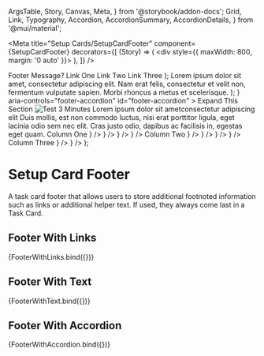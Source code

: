   ArgsTable,
  Story,
  Canvas,
  Meta,
} from '@storybook/addon-docs';
  Grid,
  Link,
  Typography,
  Accordion,
  AccordionSummary,
  AccordionDetails,
} from '@mui/material';

<Meta
  title="Setup Cards/SetupCardFooter"
  component={SetupCardFooter}
  decorators={[
    (Story) => (
      <div style={{ maxWidth: 800, margin: '0 auto' }}>
        <Story />
      </div>
    ),
  ]}
/>

  <SetupCardFooter>
    <Grid container spacing={2} sx={{ alignItems: 'center' }}>
      <Grid item>
        <Typography fontWeight={600} variant="body">Footer Message?</Typography>
      </Grid>
      <Grid item>
        <Link href="#link-one" variant="body">Link One</Link>
      </Grid>
      <Grid item>
        <Link href="#link-two" variant="body">Link Two</Link>
      </Grid>
      <Grid item>
        <Link href="#link-three" variant="body">Link Three</Link>
      </Grid>
    </Grid>
  </SetupCardFooter>
);

  <SetupCardFooter>
    <Typography fontWeight={600} variant="body">Lorem ipsum dolor sit amet, consectetur adipiscing elit. Nam erat felis, consectetur et velit non, fermentum vulputate sapien. Morbi rhoncus a metus et scelerisque.</Typography>
  </SetupCardFooter>
);

  <SetupCardFooter>
    <Accordion>
      <AccordionSummary
        expandIcon={<ExpandMore />}
        aria-controls="footer-accordion"
        id="footer-accordion"
      >
        <Typography fontWeight={600} variant="body">Expand This Section</Typography>
      </AccordionSummary>
      <AccordionDetails>
        <Grid container spacing={6}>
          <Grid item xs={6}>
            <img
              style={{ width: '100%', height: 'auto', borderRadius: theme.shape.borderRadius }}
              src="https://picsum.photos/600/250"
              alt="Test"
            />
          </Grid>
          <Grid item xs={6}>
            <Typography variant="overline">3 Minutes</Typography>
            <Typography variant="h3" mb={1}>
              Lorem ipsum dolor sit ametconsectetur adipiscing elit
            </Typography>
            <Typography variant="caption">
              Duis mollis, est non commodo luctus, nisi erat porttitor
              ligula, eget lacinia odio sem nec elit. Cras justo odio,
              dapibus ac facilisis in, egestas eget quam.
            </Typography>
          </Grid>
        </Grid>
        <Grid container rowSpacing={3} columnSpacing={8} mt={0}>
          <Grid item md={4}>
            <Typography fontWeight={600} mb={2}>Column One</Typography>
            <SetupCardList>
              <SetupCardListItem title="Testing with icon title" href="#testing-link" icon={<Visibility />} />
              <SetupCardListItem title="Testing with icon title" href="#test-two" icon={<Visibility />} />
              <SetupCardListItem title="Testing with icon title" href="#test-two" icon={<Visibility />} />
              <SetupCardListItem title="Testing with icon title" href="#test-two" icon={<Visibility />} />
            </SetupCardList>
          </Grid>
          <Grid item md={4}>
            <Typography fontWeight={600} mb={2}>Column Two</Typography>
            <SetupCardList>
              <SetupCardListItem title="Testing with icon title" href="#testing-link" icon={<Visibility />} />
              <SetupCardListItem title="Testing with icon title" href="#test-two" icon={<Visibility />} />
              <SetupCardListItem title="Testing with icon title" href="#test-two" icon={<Visibility />} />
              <SetupCardListItem title="Testing with icon title" href="#test-two" icon={<Visibility />} />
            </SetupCardList>
          </Grid>
          <Grid item md={4}>
            <Typography fontWeight={600} mb={2}>Column Three</Typography>
            <SetupCardList>
              <SetupCardListItem title="Testing with icon title" href="#test-two" icon={<Visibility />} />
              <SetupCardListItem title="Testing with icon title" href="#test-two" icon={<Visibility />} />
            </SetupCardList>
          </Grid>
        </Grid>
      </AccordionDetails>
    </Accordion>
  </SetupCardFooter>
);

# Setup Card Footer
A task card footer that allows users to store additional footnoted information such
as links or additional helper text. If used, they always come last in a Task Card.

## Footer With Links
<Canvas>
  <Story
    name="FooterWithLinks"
  >
    {FooterWithLinks.bind({})}
  </Story>
</Canvas>

## Footer With Text

<Canvas>
  <Story
    name="FooterWithText"
  >
    {FooterWithText.bind({})}
  </Story>
</Canvas>

## Footer With Accordion

<Canvas>
  <Story
    name="FooterWithAccordion"
  >
    {FooterWithAccordion.bind({})}
  </Story>
</Canvas>
